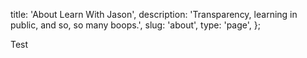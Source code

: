   title: 'About Learn With Jason',
  description: 'Transparency, learning in public, and so, so many boops.',
  slug: 'about',
  type: 'page',
};

Test
